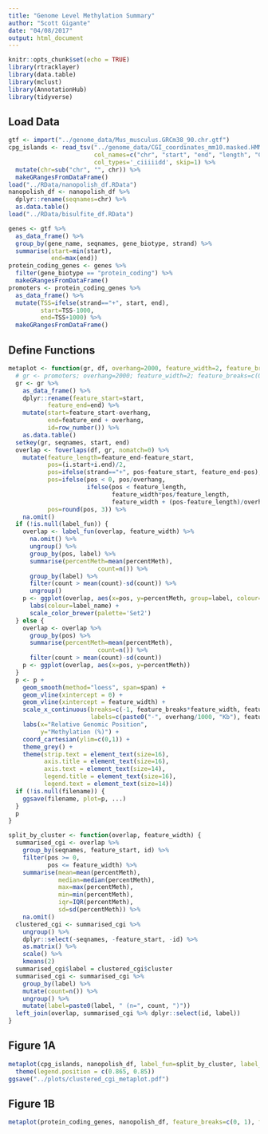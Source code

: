```yaml
---
title: "Genome Level Methylation Summary"
author: "Scott Gigante"
date: "04/08/2017"
output: html_document
---
```


```r
knitr::opts_chunk$set(echo = TRUE)
library(rtracklayer)
library(data.table)
library(mclust)
library(AnnotationHub)
library(tidyverse)
```

## Load Data

```r
gtf <- import("../genome_data/Mus_musculus.GRCm38_90.chr.gtf")
cpg_islands <- read_tsv("../genome_data/CGI_coordinates_mm10.masked.HMM.tsv", 
                        col_names=c("chr", "start", "end", "length", "CpGcount", "GCcount", "pctGC", "obsExp"), 
                        col_types='_ciiiiidd', skip=1) %>%
  mutate(chr=sub("chr", "", chr)) %>%
  makeGRangesFromDataFrame()
load("../RData/nanopolish_df.RData")
nanopolish_df <- nanopolish_df %>% 
  dplyr::rename(seqnames=chr) %>% 
  as.data.table()
load("../RData/bisulfite_df.RData")

genes <- gtf %>%
  as_data_frame() %>%
  group_by(gene_name, seqnames, gene_biotype, strand) %>%
  summarise(start=min(start),
            end=max(end))
protein_coding_genes <- genes %>%
  filter(gene_biotype == "protein_coding") %>%
  makeGRangesFromDataFrame()
promoters <- protein_coding_genes %>%
  as_data_frame() %>%
  mutate(TSS=ifelse(strand=="+", start, end),
         start=TSS-1000, 
         end=TSS+1000) %>%
  makeGRangesFromDataFrame()
```

## Define Functions

```r
metaplot <- function(gr, df, overhang=2000, feature_width=2, feature_breaks=c(0, 1), feature_labels=c("5'", "3'"), filename=NULL, label_fun=NULL, label_name="", span=0.1, ...) {
  # gr <- promoters; overhang=2000; feature_width=2; feature_breaks=c(0, 1); feature_labels=c("5'", "3'"); filename=NULL; label_fun=NULL; label_name=""
  gr <- gr %>%
    as_data_frame() %>%
    dplyr::rename(feature_start=start,
           feature_end=end) %>%
    mutate(start=feature_start-overhang,
           end=feature_end + overhang,
           id=row_number()) %>%
    as.data.table()
  setkey(gr, seqnames, start, end)
  overlap <- foverlaps(df, gr, nomatch=0) %>%
    mutate(feature_length=feature_end-feature_start,
           pos=(i.start+i.end)/2,
           pos=ifelse(strand=="+", pos-feature_start, feature_end-pos),
           pos=ifelse(pos < 0, pos/overhang,
                      ifelse(pos < feature_length, 
                             feature_width*pos/feature_length,
                             feature_width + (pos-feature_length)/overhang)),
           pos=round(pos, 3)) %>%
    na.omit()
  if (!is.null(label_fun)) {
    overlap <- label_fun(overlap, feature_width) %>% 
      na.omit() %>% 
      ungroup() %>%
      group_by(pos, label) %>%
      summarise(percentMeth=mean(percentMeth),
                         count=n()) %>% 
      group_by(label) %>%
      filter(count > mean(count)-sd(count)) %>%
      ungroup()
    p <- ggplot(overlap, aes(x=pos, y=percentMeth, group=label, colour=label)) + 
      labs(colour=label_name) +
      scale_color_brewer(palette='Set2')
  } else {
    overlap <- overlap %>%
      group_by(pos) %>%
      summarise(percentMeth=mean(percentMeth),
                         count=n()) %>%
      filter(count > mean(count)-sd(count))
    p <- ggplot(overlap, aes(x=pos, y=percentMeth))
  }
  p <- p +
    geom_smooth(method="loess", span=span) +
    geom_vline(xintercept = 0) +
    geom_vline(xintercept = feature_width) +
    scale_x_continuous(breaks=c(-1, feature_breaks*feature_width, feature_width + 1),
                       labels=c(paste0("-", overhang/1000, "Kb"), feature_labels, paste0("+", overhang/1000, "Kb"))) +
    labs(x="Relative Genomic Position",
         y="Methylation (%)") +
    coord_cartesian(ylim=c(0,1)) +
    theme_grey() +
    theme(strip.text = element_text(size=16),
          axis.title = element_text(size=16),
          axis.text = element_text(size=14),
          legend.title = element_text(size=16),
          legend.text = element_text(size=14))
  if (!is.null(filename)) {
    ggsave(filename, plot=p, ...)
  }
  p
}

split_by_cluster <- function(overlap, feature_width) {
  summarised_cgi <- overlap %>%
    group_by(seqnames, feature_start, id) %>%
    filter(pos >= 0,
           pos <= feature_width) %>%
    summarise(mean=mean(percentMeth),
              median=median(percentMeth),
              max=max(percentMeth),
              min=min(percentMeth),
              iqr=IQR(percentMeth),
              sd=sd(percentMeth)) %>%
    na.omit()
  clustered_cgi <- summarised_cgi %>%
    ungroup() %>%
    dplyr::select(-seqnames, -feature_start, -id) %>%
    as.matrix() %>% 
    scale() %>%
    kmeans(2)
  summarised_cgi$label = clustered_cgi$cluster
  summarised_cgi <- summarised_cgi %>% 
    group_by(label) %>%
    mutate(count=n()) %>%
    ungroup() %>%
    mutate(label=paste0(label, " (n=", count, ")"))
  left_join(overlap, summarised_cgi %>% dplyr::select(id, label))
}
```

## Figure 1A

```r
metaplot(cpg_islands, nanopolish_df, label_fun=split_by_cluster, label_name="Cluster", feature_labels=c("CGI start", "CGI end"), overhang=20000) +
  theme(legend.position = c(0.865, 0.85))
ggsave("../plots/clustered_cgi_metaplot.pdf")
```

## Figure 1B 

```r
metaplot(protein_coding_genes, nanopolish_df, feature_breaks=c(0, 1), feature_labels=c("TSS", "TTS"), filename="../plots/gene_body_metaplot.pdf", overhang = 10000, span=0.03)
```

